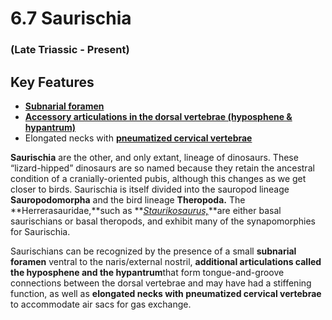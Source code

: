 # 6.7 Saurischia


### (Late Triassic - Present)


## Key Features



*   **[Subnarial foramen ](#259_herrerasaurusskull)**
*   **[Accessory articulations in the dorsal vertebrae (hyposphene & hypantrum) ](#257_sauropodvert)**
*   Elongated necks with **[pneumatized cervical vertebrae](#269_diplodocusvert)**

**Saurischia** are the other, and only extant, lineage of dinosaurs. These “lizard-hipped” dinosaurs are so named because they retain the ancestral condition of a cranially-oriented pubis, although this changes as we get closer to birds. Saurischia is itself divided into the sauropod lineage **Sauropodomorpha** and the bird lineage **Theropoda.** The **Herrerasauridae,**such as **_[Staurikosaurus,](#258_staurikosauruswhole)_**are either basal saurischians or basal theropods, and exhibit many of the synapomorphies for Saurischia.

Saurischians can be recognized by the presence of a small **subnarial foramen** ventral to the naris/external nostril, **additional articulations called the hyposphene and the hypantrum**that form tongue-and-groove connections between the dorsal vertebrae and may have had a stiffening function, as well as **elongated necks with pneumatized cervical vertebrae** to accommodate air sacs for gas exchange.
